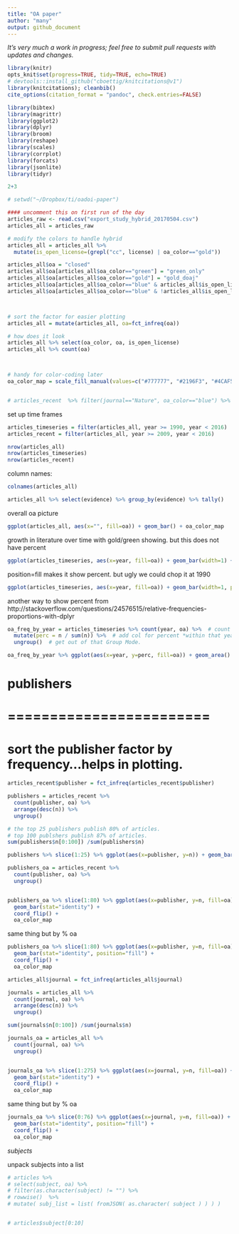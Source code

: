 ```yaml
---
title: "OA paper"
author: "many"
output: github_document
---
```


*It's very much a work in progress; feel free to submit pull requests with updates and changes.*

```r
library(knitr)
opts_knit$set(progress=TRUE, tidy=TRUE, echo=TRUE)
# devtools::install_github("cboettig/knitcitations@v1")
library(knitcitations); cleanbib()
cite_options(citation_format = "pandoc", check.entries=FALSE)

library(bibtex)
library(magrittr)
library(ggplot2)
library(dplyr)
library(broom)
library(reshape)
library(scales)
library(corrplot)
library(forcats)
library(jsonlite)
library(tidyr)
```

```r
2+3
```

```r
# setwd("~/Dropbox/ti/oadoi-paper")

#### uncomment this on first run of the day
articles_raw <- read.csv("export_study_hybrid_20170504.csv")
articles_all = articles_raw

# modify the colors to handle hybrid
articles_all = articles_all %>%
  mutate(is_open_license=(grepl("cc", license) | oa_color=="gold"))

articles_all$oa = "closed"
articles_all$oa[articles_all$oa_color=="green"] = "green_only"
articles_all$oa[articles_all$oa_color=="gold"] = "gold_doaj"
articles_all$oa[articles_all$oa_color=="blue" & articles_all$is_open_license] = "gold_not_doaj"
articles_all$oa[articles_all$oa_color=="blue" & !articles_all$is_open_license] = "free"



# sort the factor for easier plotting
articles_all = mutate(articles_all, oa=fct_infreq(oa))

# how does it look
articles_all %>% select(oa_color, oa, is_open_license)
articles_all %>% count(oa)



# handy for color-coding later
oa_color_map = scale_fill_manual(values=c("#777777", "#2196F3", "#4CAF50", "#FFC107", "#FFEB3B"))


# articles_recent  %>% filter(journal=="Nature", oa_color=="blue") %>% select(oa, oa_color,evidence, license, year)


```





set up time frames
```r


articles_timeseries = filter(articles_all, year >= 1990, year < 2016)  # just use last 50yrs
articles_recent = filter(articles_all, year >= 2009, year < 2016)

nrow(articles_all)
nrow(articles_timeseries)
nrow(articles_recent)
```

column names:
```r
colnames(articles_all)
```



```r

articles_all %>% select(evidence) %>% group_by(evidence) %>% tally()
```







overall oa picture
```r
ggplot(articles_all, aes(x="", fill=oa)) + geom_bar() + oa_color_map
```



growth in literature over time with gold/green showing. 
but this does not have percent
```r
ggplot(articles_timeseries, aes(x=year, fill=oa)) + geom_bar(width=1) + oa_color_map
```

position=fill makes it show percent. but ugly
we could chop it at 1990
```r
ggplot(articles_timeseries, aes(x=year, fill=oa)) + geom_bar(width=1, position="fill") + oa_color_map
```

another way to show percent
from http://stackoverflow.com/questions/24576515/relative-frequencies-proportions-with-dplyr
```r
oa_freq_by_year = articles_timeseries %>% count(year, oa) %>%  # count articles in each year and color
  mutate(perc = n / sum(n)) %>%  # add col for percent *within that year* cos we are still in Group Mode
  ungroup()  # get out of that Group Mode.

oa_freq_by_year %>% ggplot(aes(x=year, y=perc, fill=oa)) + geom_area() + oa_color_map
```



# publishers
# ========================

# sort the publisher factor by frequency...helps in plotting.
```r

articles_recent$publisher = fct_infreq(articles_recent$publisher)

publishers = articles_recent %>% 
  count(publisher, oa) %>%
  arrange(desc(n)) %>%
  ungroup()

# the top 25 publishers publish 80% of articles.
# top 100 publshers publish 87% of articles.
sum(publishers$n[0:100]) /sum(publishers$n)
```

```r
publishers %>% slice(1:25) %>% ggplot(aes(x=publisher, y=n)) + geom_bar(stat="identity") + coord_flip()
```

```r
publishers_oa = articles_recent %>% 
  count(publisher, oa) %>%
  ungroup()


publishers_oa %>% slice(1:80) %>% ggplot(aes(x=publisher, y=n, fill=oa)) + 
  geom_bar(stat="identity") + 
  coord_flip() +
  oa_color_map
```

same thing but by % oa
```r
publishers_oa %>% slice(1:80) %>% ggplot(aes(x=publisher, y=n, fill=oa)) + 
  geom_bar(stat="identity", position="fill") + 
  coord_flip() +
  oa_color_map

```





```r

articles_all$journal = fct_infreq(articles_all$journal)

journals = articles_all %>% 
  count(journal, oa) %>%
  arrange(desc(n)) %>%
  ungroup()

sum(journals$n[0:100]) /sum(journals$n)

journals_oa = articles_all %>% 
  count(journal, oa) %>%
  ungroup()


journals_oa %>% slice(1:275) %>% ggplot(aes(x=journal, y=n, fill=oa)) + 
  geom_bar(stat="identity") + 
  coord_flip() +
  oa_color_map
```

same thing but by % oa
```r
journals_oa %>% slice(0:76) %>% ggplot(aes(x=journal, y=n, fill=oa)) + 
  geom_bar(stat="identity", position="fill") + 
  coord_flip() +
  oa_color_map

```













_subjects_

unpack subjects into a list
```r
# articles %>% 
# select(subject, oa) %>%
# filter(as.character(subject) != "") %>%
# rowwise()  %>%
# mutate( subj_list = list( fromJSON( as.character( subject ) ) ) )


# articles$subject[0:10]
```



